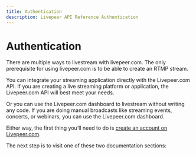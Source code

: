 ```yaml
---
title: Authentication
description: Livepeer API Reference Authentication
---
```


# Authentication

There are multiple ways to livestream with livepeer.com. The only prerequisite for using livepeer.com is to be able to create an RTMP stream.

You can integrate your streaming application directly with the Livepeer.com API. If you are creating a live streaming platform or application, the Livepeer.com API will best meet your needs.

Or you can use the Livepeer.com dashboard to livestream without writing any code. If you are doing manual broadcasts like streaming events, concerts, or webinars, you can use the Livepeer.com dashboard.

Either way, the first thing you’ll need to do is [create an account on Livepeer.com](/sign-up).

The next step is to visit one of these two documentation sections:

